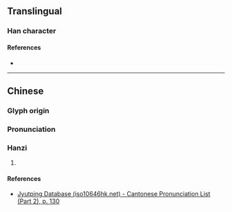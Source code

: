 {{character info}}
==Translingual==

===Han character===
{{Han char|rn=75|rad=木|as=09|sn=13|four=46930|canj=DWP|ids=⿰木思}}

====References====
* {{Han ref|kx=0539.070|dkj=15125|hdz=21250.020|uh=6952|ud=26962|bh=DDF1|bd=56817}}

----

==Chinese==
{{zh-forms}}

===Glyph origin===
{{Han etym}}

===Pronunciation===
{{zh-pron
|m=sī
|c=si1
|mc=y
|oc=y
|cat=
}}

===Hanzi===
{{zh-hanzi}}

# {{rfdef|zh}}

====References====
* [http://www.iso10646hk.net/jp/document/download.jsp Jyutping Database (iso10646hk.net) - Cantonese Pronunciation List (Part 2), p. 130]